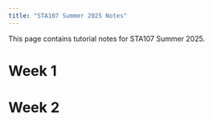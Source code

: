 ```yaml
---
title: "STA107 Summer 2025 Notes"
---
```


This page contains tutorial notes for STA107 Summer 2025. 

# Week 1

# Week 2